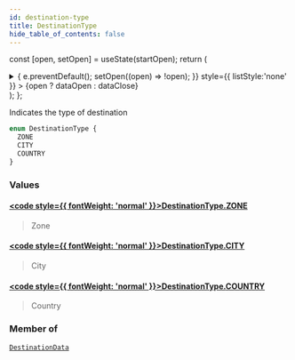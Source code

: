 ```yaml
---
id: destination-type
title: DestinationType
hide_table_of_contents: false
---
```






const [open, setOpen] = useState(startOpen);
return (
<details {...(open ? { open: true } : {})} className="details" style={{ border:'none', boxShadow:'none', background:'var(--ifm-background-color)' }}>
<summary
onClick={(e) => {
e.preventDefault();
setOpen((open) => !open);
}}
style={{ listStyle:'none' }} >
{open ? dataOpen : dataClose}
</summary>
{open && children}
</details>
);
};

Indicates the type of destination

```graphql
enum DestinationType {
  ZONE
  CITY
  COUNTRY
}
```

### Values

#### [<code style={{ fontWeight: 'normal' }}>DestinationType.<b>ZONE</b></code>](#)

> Zone

#### [<code style={{ fontWeight: 'normal' }}>DestinationType.<b>CITY</b></code>](#)

> City

#### [<code style={{ fontWeight: 'normal' }}>DestinationType.<b>COUNTRY</b></code>](#)

> Country

### Member of

[`DestinationData`](/api/objects/destination-data) <Badge class="badge badge--secondary" text="object"/>
